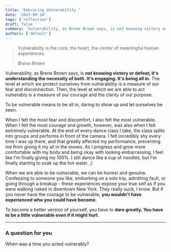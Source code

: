 ```yaml
---
title: 'Embracing Vulnerability '
date: '2023-09-14'
tags: ['reflection']
draft: false
summary: 'Vulnerability, as Brene Brown says, is not knowing victory or defeat; it is understanding the necessity of both. It is engaging. It is being all in.'
authors: ['default']
---
```


> Vulnerability is the core, the heart, the center of meaningful human experiences.
>
> <cite>Brene Brown</cite>

Vulnerability, as Brene Brown says, is **not knowing victory or defeat; it's understanding the necessity of both. It's engaging. It's being all in.** The level at which we protect ourselves from vulnerability is a measure of our fear and disconnection. Then, the level at which we are able to act vulnerably is a measure of our courage and the clarity of our purpose.

To be vulnerable means to be all in, daring to show up and let ourselves be seen.

When I felt the most fear and discomfort, I also felt the most vulnerable. When I felt the most courage and growth, however, was also when I felt extremely vulnerable. At the end of every dance class I take, the class splits into groups and performs in front of the camera. I felt incredibly shy every time I was up there, and that greatly affected my performance, preventing me from giving it my all in the moves. As I progress and grow more comfortable with my body and being okay with looking embarrassing, I feel like I'm finally giving my 100%. I still dance like a cup of noodles, but I'm finally starting to soak up the hot water. ;)

When we are able to be vulnerable, we can be honest and genuine. Confessing to someone you like, embarking on a solo trip, admitting fault, or going through a breakup - these experiences expose your true self as if you were walking naked in downtown New York. They really suck, I know. But if you never have the courage to be vulnerable, **you wouldn't have experienced who you could have become**.

To become a better version of yourself, you have to **dare greatly. You have to be a little vulnerable even if it might hurt**.

---

### A question for you

When was a time you acted vulnerably?
